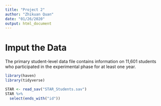 ```yaml
---
title: "Project 2"
author: "Zhikuan Quan"
date: "01/26/2020"
output: html_document
---
```


# Imput the Data

The primary student-level data file contains information on 11,601 students who participated in the experimental phase for at least one year.

```r
library(haven)
library(tidyverse)

STAR <- read_sav("STAR_Students.sav")
STAR %>%
  select(ends_with("id"))
```
